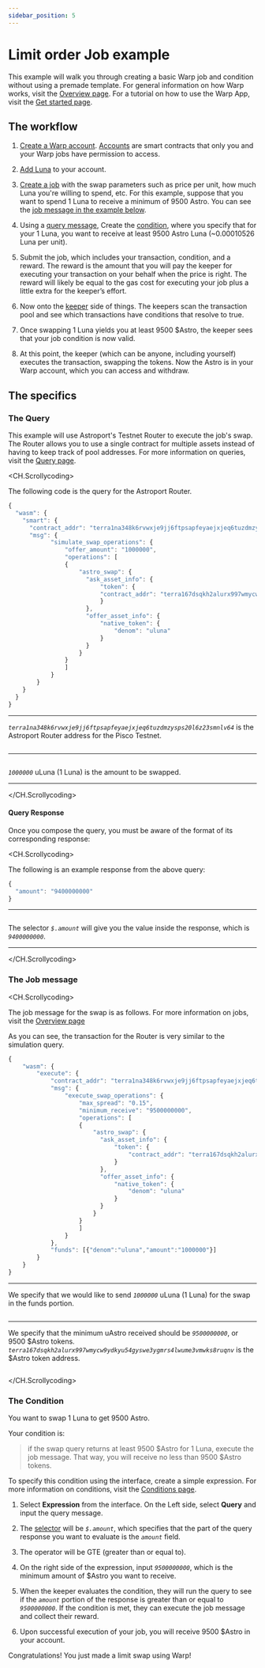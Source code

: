 ```yaml
---
sidebar_position: 5
---
```


# Limit order Job example

This example will walk you through creating a basic Warp job and condition without using a premade template. For general information on how Warp works, visit the [Overview page](../how/overview.mdx). For a tutorial on how to use the Warp App, visit the [Get started page](ui-tutorial.mdx).

## The workflow

1. [Create a Warp account](ui-tutorial.mdx). [Accounts](../how/overview.mdx#warp-accounts) are smart contracts that only you and your Warp jobs have permission to access.

2. [Add Luna](ui-tutorial.mdx#create-an-account) to your account.

3. [Create a job](ui-tutorial.mdx#create-a-job) with the swap parameters such as price per unit, how much Luna you're willing to spend, etc. For this example, suppose that you want to spend 1 Luna to receive a minimum of 9500 Astro. You can see the [job message in the example below](#the-job-message).

4. Using a [query message](#the-query), Create the [condition](#the-condition), where you specify that for your 1 Luna, you want to receive at least 9500 Astro Luna (~0.00010526 Luna per unit).

5. Submit the job, which includes your transaction, condition, and a reward. The reward is the amount that you will pay the keeper for executing your transaction on your behalf when the price is right. The reward will likely be equal to the gas cost for executing your job plus a little extra for the keeper’s effort.

6. Now onto the [keeper](./how/overview#keepers) side of things.
   The keepers scan the transaction pool and see which transactions have conditions that resolve to true.

7. Once swapping 1 Luna yields you at least 9500 \$Astro, the keeper sees that your job condition is now valid.

8. At this point, the keeper (which can be anyone, including yourself) executes the transaction, swapping the tokens. Now the Astro is in your Warp account, which you can access and withdraw.

## The specifics

### The Query

This example will use Astroport's Testnet Router to execute the job's swap. The Router allows you to use a single contract for multiple assets instead of having to keep track of pool addresses. For more information on queries, visit the [Query page](../how/query.mdx).

<CH.Scrollycoding>

The following code is the query for the Astroport Router.

```js Query
{
  "wasm": {
    "smart": {
      "contract_addr": "terra1na348k6rvwxje9jj6ftpsapfeyaejxjeq6tuzdmzysps20l6z23smnlv64",
      "msg": {
            "simulate_swap_operations": {
                "offer_amount": "1000000",
                "operations": [
                {
                    "astro_swap": {
                      "ask_asset_info": {
                          "token": {
                          "contract_addr": "terra167dsqkh2alurx997wmycw9ydkyu54gyswe3ygmrs4lwume3vmwks8ruqnv"
                          }
                      },
                      "offer_asset_info": {
                          "native_token": {
                              "denom": "uluna"
                          }
                      }
                    }
                }
                ]
            }
        }
    }
  }
}
```

---

_`terra1na348k6rvwxje9jj6ftpsapfeyaejxjeq6tuzdmzysps20l6z23smnlv64`_ is the Astroport Router address for the Pisco Testnet.

```js Query focus=4
```

---

```js Query focus=7,16:20
```

_`1000000`_ uLuna (1 Luna) is the amount to be swapped.

---

</CH.Scrollycoding>

#### Query Response

Once you compose the query, you must be aware of the format of its corresponding response:

<CH.Scrollycoding>

The following is an example response from the above query:

```js Response
{
  "amount": "9400000000"
}
```

---

```js Response focus=2
```

The selector _`$.amount`_ will give you the value inside the response, which is _`9400000000`_.

---

</CH.Scrollycoding>

### The Job message

<CH.Scrollycoding>

The job message for the swap is as follows. For more information on jobs, visit the [Overview page](../how/overview.mdx)

As you can see, the transaction for the Router is very similar to the simulation query.

```js Job
{
    "wasm": {
        "execute": {
            "contract_addr": "terra1na348k6rvwxje9jj6ftpsapfeyaejxjeq6tuzdmzysps20l6z23smnlv64",
            "msg": {
                "execute_swap_operations": {
                    "max_spread": "0.15",
                    "minimum_receive": "9500000000",
                    "operations": [
                    {
                        "astro_swap": {
                          "ask_asset_info": {
                              "token": {
                                  "contract_addr": "terra167dsqkh2alurx997wmycw9ydkyu54gyswe3ygmrs4lwume3vmwks8ruqnv"
                              }
                          },
                          "offer_asset_info": {
                              "native_token": {
                                  "denom": "uluna"
                              }
                          }
                        }
                    }
                    ]
                }
            },
            "funds": [{"denom":"uluna","amount":"1000000"}]
        }
    }
}
```

---

We specify that we would like to send _`1000000`_ uLuna (1 Luna) for the swap in the funds portion.

```js Job focus=27
```

---

We specify that the minimum uAstro received should be _`9500000000`_, or 9500 \$Astro tokens. _`terra167dsqkh2alurx997wmycw9ydkyu54gyswe3ygmrs4lwume3vmwks8ruqnv`_ is the \$Astro token address.

```js Job focus=8,12:16
```

</CH.Scrollycoding>

### The Condition

You want to swap 1 Luna to get 9500 Astro.

Your condition is:

> if the swap query returns at least 9500 \$Astro for 1 Luna, execute the job message. That way, you will receive no less than 9500 \$Astro tokens.

To specify this condition using the interface, create a simple expression. For more information on conditions, visit the [Conditions page](../how/condition.mdx).

1. Select **Expression** from the interface. On the Left side, select **Query** and input the query message.

2. The [selector](../how/query.mdx#selectors) will be _`$.amount`_, which specifies that the part of the query response you want to evaluate is the _`amount`_ field.

3. The operator will be GTE (greater than or equal to).

4. On the right side of the expression, input _`9500000000`_, which is the minimum amount of \$Astro you want to receive.

5. When the keeper evaluates the condition, they will run the query to see if the _`amount`_ portion of the response is greater than or equal to _`9500000000`_. If the condition is met, they can execute the job message and collect their reward.

6. Upon successful execution of your job, you will receive 9500 \$Astro in your account.

Congratulations! You just made a limit swap using Warp!


